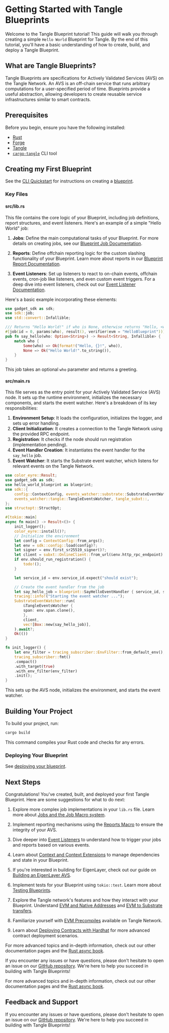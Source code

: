 # Getting Started with Tangle Blueprints

Welcome to the Tangle Blueprint tutorial! This guide will walk you through creating a simple `Hello World` Blueprint for Tangle. By the end of this tutorial, you'll have a basic understanding of how to create, build, and deploy a Tangle Blueprint.

## What are Tangle Blueprints?

Tangle Blueprints are specifications for Actively Validated Services (AVS) on the Tangle Network. An AVS is an off-chain service that runs arbitrary computations for a user-specified period of time. Blueprints provide a useful abstraction, allowing developers to create reusable service infrastructures similar to smart contracts.

## Prerequisites

Before you begin, ensure you have the following installed:

- [Rust](https://www.rust-lang.org/tools/install)
- [Forge](https://getfoundry.sh)
- [Tangle](https://github.com/tangle-network/tangle?tab=readme-ov-file#-getting-started-)
- [`cargo-tangle`](./cli/installation.mdx) CLI tool

## Creating my First Blueprint

See the [CLI Quickstart](./cli/quickstart.mdx) for instructions on creating a [blueprint](./blueprints.mdx).

### Key Files

#### src/lib.rs

This file contains the core logic of your Blueprint, including job definitions, report structures, and event listeners. Here's an example of a simple "Hello World" job:

1. **Jobs**: Define the main computational tasks of your Blueprint. For more details on creating jobs, see our [Blueprint Job Documentation](/developers/blueprint-macros/jobs).

2. **Reports**: Define offchain reporting logic for the custom slashing functionality of your Blueprint. Learn more about reports in our [Blueprint Report Documentation](/developers/blueprint-macros/reports).

3. **Event Listeners**: Set up listeners to react to on-chain events, offchain events, cron-job like listeners, and even custom event triggers. For a deep dive into event listeners, check out our [Event Listener Documentation](/developers/blueprint-event-listeners/introduction).

Here's a basic example incorporating these elements:

```rust
use gadget_sdk as sdk;
use sdk::job;
use std::convert::Infallible;

/// Returns "Hello World!" if who is None, otherwise returns "Hello, <who>!"
#[job(id = 0, params(who), result(), verifier(evm = "HelloBlueprint"))]
pub fn say_hello(who: Option<String>) -> Result<String, Infallible> {
    match who {
        Some(who) => Ok(format!("Hello, {}!", who)),
        None => Ok("Hello World!".to_string()),
    }
}
```

This job takes an optional `who` parameter and returns a greeting.

#### src/main.rs

This file serves as the entry point for your Actively Validated Service (AVS) node. It sets up the runtime environment, initializes the necessary components, and starts the event watcher. Here's a breakdown of its key responsibilities:

1. **Environment Setup**: It loads the configuration, initializes the logger, and sets up error handling.
2. **Client Initialization**: It creates a connection to the Tangle Network using the provided RPC endpoint.
3. **Registration**: It checks if the node should run registration (implementation pending).
4. **Event Handler Creation**: It instantiates the event handler for the `say_hello` job.
5. **Event Watcher**: It starts the Substrate event watcher, which listens for relevant events on the Tangle Network.

```rust
use color_eyre::Result;
use gadget_sdk as sdk;
use hello_world_blueprint as blueprint;
use sdk::{
    config::ContextConfig, events_watcher::substrate::SubstrateEventWatcher,
    events_watcher::tangle::TangleEventsWatcher, tangle_subxt::,
};
use structopt::StructOpt;

#[tokio::main]
async fn main() -> Result<()> {
    init_logger();
    color_eyre::install()?;
    // Initialize the environment
    let config = ContextConfig::from_args();
    let env = sdk::config::load(config)?;
    let signer = env.first_sr25519_signer()?;
    let client = subxt::OnlineClient::from_url(&env.http_rpc_endpoint).await?;
    if env.should_run_registration() {
        todo!();
    }

    let service_id = env.service_id.expect("should exist");

    // Create the event handler from the job
    let say_hello_job = blueprint::SayHelloEventHandler { service_id, signer };
    tracing::info!("Starting the event watcher ...");
    SubstrateEventWatcher::run(
        &TangleEventsWatcher {
        span: env.span.clone(),
        },
        client,
        vec![Box::new(say_hello_job)],
    ).await?;
    Ok(())
}

fn init_logger() {
    let env_filter = tracing_subscriber::EnvFilter::from_default_env();
    tracing_subscriber::fmt()
    .compact()
    .with_target(true)
    .with_env_filter(env_filter)
    .init();
}
```

This sets up the AVS node, initializes the environment, and starts the event watcher.

## Building Your Project

To build your project, run:

```bash
cargo build
```

This command compiles your Rust code and checks for any errors.

### Deploying Your Blueprint

See [deploying your blueprint](./cli/quickstart.mdx#deploying-your-blueprint).

## Next Steps

Congratulations! You've created, built, and deployed your first Tangle Blueprint. Here are some suggestions for what to do next:

1. Explore more complex job implementations in your `lib.rs` file. Learn more about [Jobs and the Job Macro system](/developers/blueprint-macros/jobs).

2. Implement reporting mechanisms using the [Reports Macro](/developers/blueprint-macros/reports) to ensure the integrity of your AVS.

3. Dive deeper into [Event Listeners](/developers/blueprint-event-listeners/introduction) to understand how to trigger your jobs and reports based on various events.

4. Learn about [Context and Context Extensions](/developers/blueprint-macros/context) to manage dependencies and state in your Blueprint.

5. If you're interested in building for EigenLayer, check out our guide on [Building an EigenLayer AVS](/developers/eigenlayer-avs).

6. Implement tests for your Blueprint using `tokio::test`. Learn more about [Testing Blueprints](/developers/blueprint-macros/testing).

7. Explore the Tangle network's features and how they interact with your Blueprint. Understand [EVM and Native Addresses](/developers/technicals/addresses) and [EVM to Substrate transfers](/developers/technicals/evm-substrate-transfers).

8. Familiarize yourself with [EVM Precompiles](/developers/technicals/precompiles) available on Tangle Network.

9. Learn about [Deploying Contracts with Hardhat](/developers/technicals/deploy-using-hardhat) for more advanced contract deployment scenarios.

For more advanced topics and in-depth information, check out our other documentation pages and the [Rust async book](https://rust-lang.github.io/async-book/).

If you encounter any issues or have questions, please don't hesitate to open an issue on our [GitHub repository](https://github.com/tangle-network/blueprint-template/issues). We're here to help you succeed in building with Tangle Blueprints!

For more advanced topics and in-depth information, check out our other documentation pages and the [Rust async book](https://rust-lang.github.io/async-book/).

## Feedback and Support

If you encounter any issues or have questions, please don't hesitate to open an issue on our [GitHub repository](https://github.com/tangle-network/blueprint-template/issues). We're here to help you succeed in building with Tangle Blueprints!
